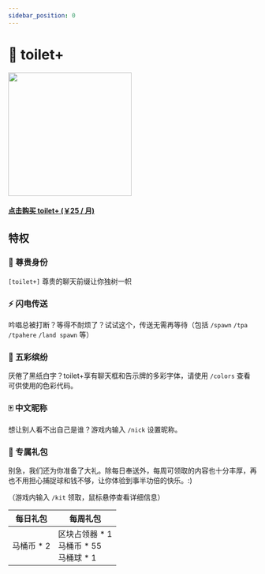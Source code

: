 ```yaml
---
sidebar_position: 0
---
```


# 💎 toilet+

<div class="buy_pro" style={{ marginLeft: "3rem"}}>
    <img src="/img/toiletplus.png" width="250" style={{ borderRadius: "1rem" }}/>
    <a href="https://afdian.net/order/create?product_type=1&plan_id=ceb715ce251d11edb03452540025c377&sku=%5B%7B%22sku_id%22%3A%22ceb9c044251d11ed9a7752540025c377%22,%22count%22%3A1%7D%5D">
        <div class="theme-admonition theme-admonition-danger alert alert--warning admonition_node_modules-@docusaurus-theme-classic-lib-theme-Admonition-styles-module" style={{ width: "16rem" }}>
            <div class="admonitionContent_node_modules-@docusaurus-theme-classic-lib-theme-Admonition-styles-module" >
                <h4>点击购买 toilet+ (￥25 / 月)</h4>
            </div>
        </div>
    </a>
</div>

## 特权

### 👑 尊贵身份

`[toilet+]` 尊贵的聊天前缀让你独树一帜

### ⚡ 闪电传送

吟唱总被打断？等得不耐烦了？试试这个，传送无需再等待（包括 `/spawn` `/tpa` `/tpahere` `/land spawn` 等）

### 🌈 五彩缤纷

厌倦了黑纸白字？toilet+享有聊天框和告示牌的多彩字体，请使用 `/colors` 查看可供使用的色彩代码。

### 🀄 中文昵称

想让别人看不出自己是谁？游戏内输入 `/nick` 设置昵称。

### 🎁 专属礼包

别急，我们还为你准备了大礼。除每日奉送外，每周可领取的内容也十分丰厚，再也不用担心捕捉球和钱不够，让你体验到事半功倍的快乐。:)

（游戏内输入 `/kit` 领取，鼠标悬停查看详细信息）

| 每日礼包 | 每周礼包 |
| - | - |
| <addr title="还有普通用户礼包：马桶币 * 1，可以一起领">马桶币 * 2</addr> | <addr title="区块占领器&#13;在荒野中放置此方块，&#13;可以免费占领一个区块。">区块占领器 \* 1</addr> <br/> 马桶币 \* 55 <br/>  <addr title="马桶球&#13;耐久:4&#13;成功几率:40%&#13;可捕捉:&#13;  所有生物">马桶球 * 1</addr>|
